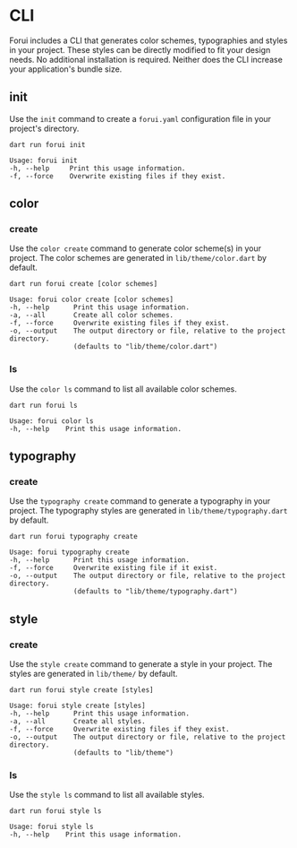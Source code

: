 # CLI

Forui includes a CLI that generates color schemes, typographies and styles in your project. These styles can be directly
modified to fit your design needs. No additional installation is required. Neither does the CLI increase your
application's bundle size.

## init

Use the `init` command to create a `forui.yaml` configuration file in your project's directory.

```shell copy
dart run forui init
```

```shell copy
Usage: forui init
-h, --help     Print this usage information.
-f, --force    Overwrite existing files if they exist.
```

## color

### create

Use the `color create` command to generate color scheme(s) in your project. The color schemes are generated in
`lib/theme/color.dart` by default.

```shell copy
dart run forui create [color schemes]
```

```shell copy
Usage: forui color create [color schemes]
-h, --help      Print this usage information.
-a, --all       Create all color schemes.
-f, --force     Overwrite existing files if they exist.
-o, --output    The output directory or file, relative to the project directory.
                (defaults to "lib/theme/color.dart")
```

### ls

Use the `color ls` command to list all available color schemes.

```shell copy
dart run forui ls
```

```shell copy
Usage: forui color ls
-h, --help    Print this usage information.
```

## typography

### create

Use the `typography create` command to generate a typography in your project. The typography styles are generated in
`lib/theme/typography.dart` by default.

```shell copy
dart run forui typography create
```

```shell copy
Usage: forui typography create
-h, --help      Print this usage information.
-f, --force     Overwrite existing file if it exist.
-o, --output    The output directory or file, relative to the project directory.
                (defaults to "lib/theme/typography.dart")
```

## style

### create

Use the `style create` command to generate a style in your project. The styles are generated in `lib/theme/` by default.

```shell copy
dart run forui style create [styles]
```

```shell copy
Usage: forui style create [styles]
-h, --help      Print this usage information.
-a, --all       Create all styles.
-f, --force     Overwrite existing files if they exist.
-o, --output    The output directory or file, relative to the project directory.
                (defaults to "lib/theme")
```

### ls

Use the `style ls` command to list all available styles.

```shell copy
dart run forui style ls
```

```shell copy
Usage: forui style ls
-h, --help    Print this usage information.
```
